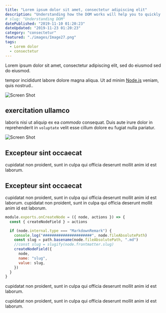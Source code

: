 ```yaml
---
title: "Lorem ipsum dolor sit amet, consectetur adipiscing elit"
description: "Understanding how the DOM works will help you to quickly grasp the concept behind the Virtual DOM that React provides for us"
# slug: "Understanding DOM"
datePublished: "2019-11-10 01:20:23"
dateUpdated: "2019-11-23 01:20:23"
category: "consectetur"
featured: "./images/Image27.png"
tags:
  - Lorem dolor
  - consectetur
---
```


Lorem ipsum dolor sit amet, consectetur adipiscing elit, sed do eiusmod sed do eiusmod.

tempor incididunt labore dolore magna aliqua. Ut ad minim [Node.js](https://nodejs.org/en/) veniam, quis nostrud..

![Screen Shot](./images/Image38.png)

## exercitation ullamco

laboris nisi ut aliquip ex ea _commodo_ consequat. Duis aute irure dolor in reprehenderit in `voluptate` velit esse cillum dolore eu fugiat nulla pariatur.

![Screen Shot](./images/Image35.png)

## Excepteur sint occaecat

cupidatat non proident, sunt in culpa qui officia deserunt mollit anim id est laborum.

## Excepteur sint occaecat

cupidatat non proident, sunt in culpa qui officia deserunt mollit anim id est laborum. cupidatat non proident, sunt in culpa qui officia deserunt mollit anim id est laborum.

```javascript
module.exports.onCreateNode = ({ node, actions }) => {
  const { createNodeField } = actions

  if (node.internal.type === "MarkdownRemark") {
    console.log("######################", node.fileAbsolutePath)
    const slug = path.basename(node.fileAbsolutePath, ".md")
    //const slug = slugify(node.frontmatter.slug)
    createNodeField({
      node,
      name: "slug",
      value: slug,
    })
  }
}
```

cupidatat non proident, sunt in culpa qui officia deserunt mollit anim id est laborum.

cupidatat non proident, sunt in culpa qui officia deserunt mollit anim id est laborum.
